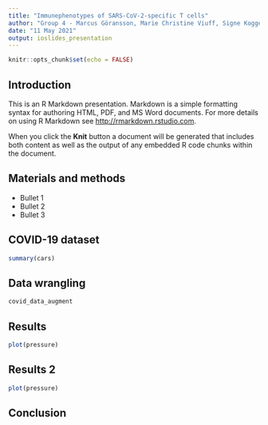 ```yaml
---
title: "Immunephenotypes of SARS-CoV-2-specific T cells"
author: "Group 4 - Marcus Göransson, Marie Christine Viuff, Signe Koggersbøl Skadsborg, Susana Patricia Hernandez, Yogesh Basavaraju"
date: "11 May 2021"
output: ioslides_presentation
---
```


```r
knitr::opts_chunk$set(echo = FALSE)
```

## Introduction

This is an R Markdown presentation. Markdown is a simple formatting syntax for authoring HTML, PDF, and MS Word documents. For more details on using R Markdown see <http://rmarkdown.rstudio.com>.

When you click the **Knit** button a document will be generated that includes both content as well as the output of any embedded R code chunks within the document.

## Materials and methods

- Bullet 1
- Bullet 2
- Bullet 3

## COVID-19 dataset

```r
summary(cars)
```

## Data wrangling

```r
covid_data_augment
```


## Results

```r
plot(pressure)
```

## Results 2
```r
plot(pressure)
```

## Conclusion
